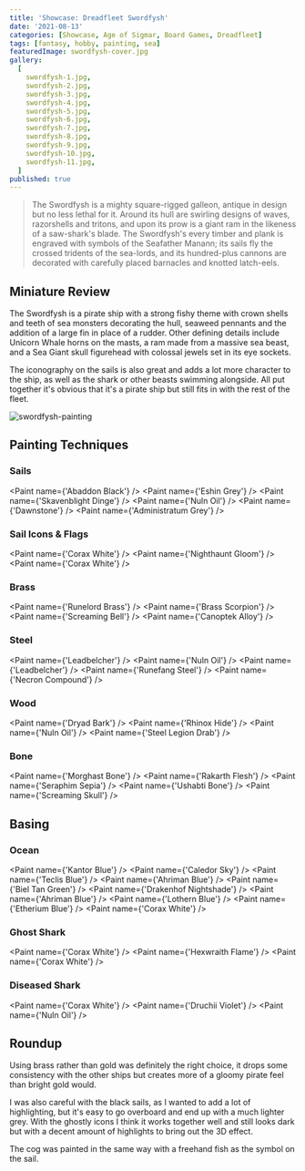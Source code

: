```yaml
---
title: 'Showcase: Dreadfleet Swordfysh'
date: '2021-08-13'
categories: [Showcase, Age of Sigmar, Board Games, Dreadfleet]
tags: [fantasy, hobby, painting, sea]
featuredImage: swordfysh-cover.jpg
gallery:
  [
    swordfysh-1.jpg,
    swordfysh-2.jpg,
    swordfysh-3.jpg,
    swordfysh-4.jpg,
    swordfysh-5.jpg,
    swordfysh-6.jpg,
    swordfysh-7.jpg,
    swordfysh-8.jpg,
    swordfysh-9.jpg,
    swordfysh-10.jpg,
    swordfysh-11.jpg,
  ]
published: true
---
```


> The Swordfysh is a mighty square-rigged galleon, antique in design but no less lethal for it. Around its hull are
> swirling designs of waves, razorshells and tritons, and upon its prow is a giant ram in the likeness of a saw-shark's
> blade. The Swordfysh's every timber and plank is engraved with symbols of the Seafather Manann; its sails fly the
> crossed tridents of the sea-lords, and its hundred-plus cannons are decorated with carefully placed barnacles and
> knotted latch-eels.

## Miniature Review

The Swordfysh is a pirate ship with a strong fishy theme with crown shells and teeth of sea monsters decorating the
hull, seaweed pennants and the addition of a large fin in place of a rudder. Other defining details include Unicorn
Whale horns on the masts, a ram made from a massive sea beast, and a Sea Giant skull figurehead with colossal jewels
set in its eye sockets.

The iconography on the sails is also great and adds a lot more character to the ship, as well as the shark or other
beasts swimming alongside. All put together it's obvious that it's a pirate ship but still fits in with the rest of
the fleet.

![swordfysh-painting](swordfysh-painting.jpg)

## Painting Techniques

### Sails
<Paint name={'Abaddon Black'} />
<Paint name={'Eshin Grey'} />
<Paint name={'Skavenblight Dinge'} />
<Paint name={'Nuln Oil'} />
<Paint name={'Dawnstone'} />
<Paint name={'Administratum Grey'} />

### Sail Icons & Flags
<Paint name={'Corax White'} />
<Paint name={'Nighthaunt Gloom'} />
<Paint name={'Corax White'} />

### Brass
<Paint name={'Runelord Brass'} />
<Paint name={'Brass Scorpion'} />
<Paint name={'Screaming Bell'} />
<Paint name={'Canoptek Alloy'} />

### Steel
<Paint name={'Leadbelcher'} />
<Paint name={'Nuln Oil'} />
<Paint name={'Leadbelcher'} />
<Paint name={'Runefang Steel'} />
<Paint name={'Necron Compound'} />

### Wood
<Paint name={'Dryad Bark'} />
<Paint name={'Rhinox Hide'} />
<Paint name={'Nuln Oil'} />
<Paint name={'Steel Legion Drab'} />

### Bone
<Paint name={'Morghast Bone'} />
<Paint name={'Rakarth Flesh'} />
<Paint name={'Seraphim Sepia'} />
<Paint name={'Ushabti Bone'} />
<Paint name={'Screaming Skull'} />

## Basing

### Ocean
<Paint name={'Kantor Blue'} />
<Paint name={'Caledor Sky'} />
<Paint name={'Teclis Blue'} />
<Paint name={'Ahriman Blue'} />
<Paint name={'Biel Tan Green'} />
<Paint name={'Drakenhof Nightshade'} />
<Paint name={'Ahriman Blue'} />
<Paint name={'Lothern Blue'} />
<Paint name={'Etherium Blue'} />
<Paint name={'Corax White'} />

### Ghost Shark
<Paint name={'Corax White'} />
<Paint name={'Hexwraith Flame'} />
<Paint name={'Corax White'} />

### Diseased Shark
<Paint name={'Corax White'} />
<Paint name={'Druchii Violet'} />
<Paint name={'Nuln Oil'} />

## Roundup

Using brass rather than gold was definitely the right choice, it drops some consistency with the other ships but creates
more of a gloomy pirate feel than bright gold would.

I was also careful with the black sails, as I wanted to add a lot of highlighting, but it's easy to go overboard and
end up with a much lighter grey. With the ghostly icons I think it works together well and still looks dark but with
a decent amount of highlights to bring out the 3D effect.

The cog was painted in the same way with a freehand fish as the symbol on the sail.